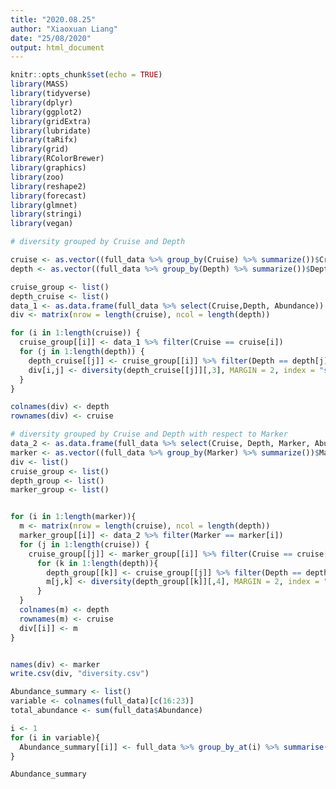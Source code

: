 ```yaml
---
title: "2020.08.25"
author: "Xiaoxuan Liang"
date: "25/08/2020"
output: html_document
---
```


```r
knitr::opts_chunk$set(echo = TRUE)
library(MASS)
library(tidyverse)
library(dplyr)
library(ggplot2)
library(gridExtra)
library(lubridate)
library(taRifx)
library(grid)
library(RColorBrewer)
library(graphics)
library(zoo)
library(reshape2)
library(forecast)
library(glmnet)
library(stringi)
library(vegan)

```

```r
# diversity grouped by Cruise and Depth

cruise <- as.vector((full_data %>% group_by(Cruise) %>% summarize())$Cruise)
depth <- as.vector((full_data %>% group_by(Depth) %>% summarize())$Depth)

```

```r
cruise_group <- list()
depth_cruise <- list()
data_1 <- as.data.frame(full_data %>% select(Cruise,Depth, Abundance))
div <- matrix(nrow = length(cruise), ncol = length(depth))

for (i in 1:length(cruise)) {
  cruise_group[[i]] <- data_1 %>% filter(Cruise == cruise[i])
  for (j in 1:length(depth)) {
    depth_cruise[[j]] <- cruise_group[[i]] %>% filter(Depth == depth[j])
    div[i,j] <- diversity(depth_cruise[[j]][,3], MARGIN = 2, index = "shannon")
  } 
}

colnames(div) <- depth
rownames(div) <- cruise


```

```r
# diversity grouped by Cruise and Depth with respect to Marker
data_2 <- as.data.frame(full_data %>% select(Cruise, Depth, Marker, Abundance))
marker <- as.vector((full_data %>% group_by(Marker) %>% summarize())$Marker)
div <- list()
cruise_group <- list()
depth_group <- list()
marker_group <- list()


for (i in 1:length(marker)){
  m <- matrix(nrow = length(cruise), ncol = length(depth))
  marker_group[[i]] <- data_2 %>% filter(Marker == marker[i])
  for (j in 1:length(cruise)) {
    cruise_group[[j]] <- marker_group[[i]] %>% filter(Cruise == cruise[j])
      for (k in 1:length(depth)){
        depth_group[[k]] <- cruise_group[[j]] %>% filter(Depth == depth[k])
        m[j,k] <- diversity(depth_group[[k]][,4], MARGIN = 2, index = "shannon")
      }
  }
  colnames(m) <- depth
  rownames(m) <- cruise
  div[[i]] <- m
}


names(div) <- marker
write.csv(div, "diversity.csv")
```




```r

Abundance_summary <- list()
variable <- colnames(full_data)[c(16:23)]
total_abundance <- sum(full_data$Abundance)

i <- 1
for (i in variable){
  Abundance_summary[[i]] <- full_data %>% group_by_at(i) %>% summarise(Abundance_sum = sum(Abundance),Abundance_percentage = (sum(Abundance))/total_abundance)
}

Abundance_summary

```




